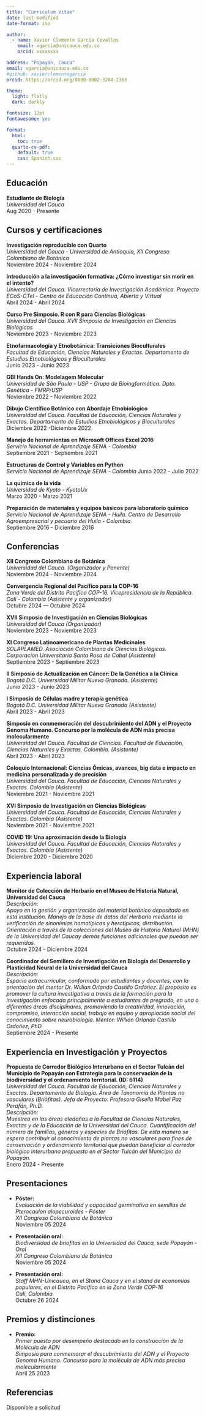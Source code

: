 ```yaml
---
title: "Curriculum Vitae"
date: last-modified
date-format: iso

author: 
  - name: Xavier Clemente García Cevallos
    email: xgarcia@unicauca.edu.co
    orcid: xxxxxxxx

address: "Popayán, Cauca"
email: xgarcia@unicauca.edu.co
#github: xavierclementegarcia 
orcid: https://orcid.org/0000-0002-3284-2363 

theme:
  light: flatly
  dark: darkly

fontsize: 12pt
fontawesome: yes

format:
  html: 
    toc: true 
  quarto-cv-pdf: 
    default: true
    css: Spanish.css
---
```

## Educación

**Estudiante de Biología** <br> *Universidad del Cauca* 
<br>
\hfill[Aug 2020 - Presente]{.cvfloat}\

## Cursos y certificaciones

**Investigación reproducible con Quarto** <br> *Universidad del Cauca - Universidad de Antioquia, XII Congreso Colombiano de Botánica* <br>
\hfill[Noviembre 2024 - Noviembre 2024]{.cvfloat}\

**Introducción a la investigación formativa: ¿Cómo investigar sin morir en el intento?**<br> *Universidad del Cauca. Vicerrectoría de Investigación Académica. Proyecto ECoS-CTel - Centro de Educación Continua, Abierta y Virtual* <br> 
\hfill[Abril 2024 - Abril 2024]{.cvfloat}\

**Curso Pre Simposio. R con R para Ciencias Biológicas** <br> *Universidad del Cauca. XVII Simposio de Investigación en Ciencias Biológicas*<br> 
\hfill[Noviembre 2023 - Noviembre 2023]{.cvfloat}\

**Etnofarmacología y Etnobotánica: Transiciones Bioculturales** 
<br> *Facultad de Educación, Ciencias Naturales y Exactas. Departamento de Estudios Etnobiológicos y Bioculturales*<br> 
\hfill[Junio 2023 - Junio 2023]{.cvfloat}\

**GBI Hands On: Modelagem Molecular**    <br> *Universidad de São Paulo - USP - Grupo de Bioingformática. Dpto. Genética - FMRP/USP* <br> 
\hfill[Noviembre 2022 - Noviembre 2022]{.cvfloat}\ 

**Dibujo Científico Botánico con Abordaje Etnobiológico** <br> *Universidad del Cauca. Facultad de Educación, Ciencias Naturales y Exactas. Departamento de Estudios Etnobiológicos y Bioculturales*<br> \hfill[Diciembre 2022 -Diciembre 2022]{.cvfloat}\

**Manejo de herramientas en Microsoft Offices Excel 2016** <br> *Servicio Nacional de Aprendizaje SENA - Colombia*<br>
\hfill[Septiembre 2021 - Septiembre 2021]{.cvfloat}\

**Estructuras de Control y Variables en Python** <br> *Servicio Nacional de Aprendizaje SENA - Colombia* \hfill[Junio 2022 - Julio 2022]{.cvfloat}\

**La química de la vida** <br> *Universidad de Kyoto - KyotoUx* <br> \hfill[Marzo 2020 - Marzo 2021]{.cvfloat}\

**Preparación de materiales y equipos básicos para laboratorio químico** <br> *Servicio Nacional de Aprendizaje SENA - Huila. Centro de Desarrollo Agroempresarial y pecuario del Huila - Colombia*<br> \hfill[Septiembre 2016 - Diciembre 2016]{.cvfloat}\

## Conferencias

**XII Congreso Colombiano de Botánica** <br> *Universidad del Cauca. (Organizador y Ponente)* <br> \hfill[Noviembre 2024 - Noviembre 2024]{.cvfloat}\

**Convergencia Regional del Pacífico para la COP-16** <br> *Zona Verde del Distrito Pacífico COP-16. Vicepresidencia de la República. Cali - Colombia (Asistente y organizador)*<br> \hfill[Octubre 2024 --- Octubre 2024]{.cvfloat}\

**XVII Simposio de Investigación en Ciencias Biológicas** <br> *Universidad del Cauca (Organizador)*<br> \hfill[Noviembre 2023 - Noviembre 2023]{.cvfloat}\

**XI Congreso Latinoamericano de Plantas Medicinales** <br> *SOLAPLAMED. Asociación Colombiana de Ciencias Biológicas. Corporación Universitaria Santa Rosa de Cabal (Asistente)* <br> \hfill[Septiembre 2023 - Septiembre 2023]{.cvfloat}\

**II Simposio de Actualización en Cáncer: De la Genética a la Clínica** <br> *Bogotá D.C. Universidad Militar Nueva Granada. (Asistente)* <br> \hfill[Junio 2023 - Junio 2023]{.cvfloat}\

**I Simposio de Células madre y terapia genética** <br> *Bogotá D.C. Universidad Militar Nueva Granada (Asistente)* <br> \hfill[Abril 2023 - Abril 2023]{.cvfloat}\

**Simposio en conmemoración del descubrimiento del ADN y el Proyecto Genoma Humano. Concurso por la molécula de ADN más precisa molecularmente** <br> *Universidad del Cauca. Facultad de Ciencias. Facultad de Educación, Ciencias Naturales y Exactas. Colombia. (Asistente)*<br> \hfill[Abril 2023 - Abril 2023]{.cvfloat}\

**Coloquio Internacional: Ciencias Ómicas, avances, big data e impacto en medicina personalizada y de precisión** <br> *Universidad del Cauca. Facultad de Educación, Ciencias Naturales y Exactas. Colombia (Asistente)* <br> \hfill[Noviembre 2021 - Noviembre 2021]{.cvfloat}\

**XVI Simposio de Investigación en Ciencias Biológicas** <br> *Universidad del Cauca. Facultad de Educación, Ciencias Naturales y Exactas. Colombia (Asistente)* <br> \hfill[Noviembre 2021 - Noviembre 2021]{.cvfloat}\

**COVID 19: Una aproximación desde la Biología** <br> *Universidad del Cauca. Facultad de Educación, Ciencias Naturales y Exactas. Colombia (Asistente)*<br> \hfill[Diciembre 2020 - Diciembre 2020]{.cvfloat}\

## Experiencia laboral

**Monitor de Colección de Herbario en el Museo de Historia Natural, Universidad del Cauca** <br> *Descripción:* <br> 
*Apoyo en la gestión y organización del material botánico depositado en esta institución. Manejo de la base de datos del Herbario mediante la verificación de sinonimias homotípicas y herotípicas, distribución. *
<br>
*Orientación a través de la colecciones del Museo de Historia Natural (MHN) de la Universidad del Caucay demás funciones adicionales que puedan ser requeridas.* <br> \hfill[Octubre 2024 - Diciembre 2024]{.cvfloat}\

**Coordinador del Semillero de Investigación en Biología del Desarrollo y Plasticidad Neural de la Universidad del Cauca** <br> *Descripción:* <br> *Espacio extracurricular, conformado por estudiantes y docentes, con la orientación del mentor Dr. Willian Orlando Castillo Ordóñez. El propósito es promover la cultura investigativa a través de la formación para la investigación enfocada principalmente a estudiantes de pregrado, en una o diferentes áreas disciplinares, promoviendo la creatividad, innovación, compromiso, interacción social, trabajo en equipo y apropiación social del conocimiento sobre neurobiología. Mentor: Willian Orlando Castillo Ordoñez, PhD* <br> \hfill[Septiembre 2024 - Presente]{.cvfloat}\

## Experiencia en Investigación y Proyectos

**Propuesta de Corredor Biológico Interurbano en el Sector Tulcán del Municipio de Popayán con Estrategia para la conservación de la biodiversidad y el ordenamiento territorial. (ID: 6114)** <br> *Universidad del Cauca. Facultad de Educación, Ciencias Naturales y Exactas. Departamento de Biología. Área de Taxonomía de Plantas no vasculares (Briófitas). Jefa de Proyecto: Profesora Gisella Mabel Paz Perafán, Ph.D.* <br> *Descripción:* <br> *Muestreo en las áreas aledañas a la Facultad de Ciencias Naturales, Exactas y de la Educación de la Universidad del Cauca. Cuantificación del número de familias, géneros y especies de Briófitas. De esta manera se espera contribuir al conocimiento de plantas no vasculares para fines de conservación y ordenamiento territorial que puedan beneficiar al corredor biológico interurbano propuesto en el Sector Tulcán del Municipio de Popayán.* <br> \hfill[Enero 2024 - Presente]{.cvfloat}\

## Presentaciones

-   **Póster:** <br> *Evaluación de la viabilidad y capacidad germinativa en semillas de Pterocaulon alopecuroides - Póster* <br> *XII Congreso Colombiano de Botánica* <br> \hfill[Noviembre 05 2024]{.cvfloat}\

-   **Presentación oral:** <br> *Biodiversidad de briofitas en la Universidad del Cauca, sede Popayán - Oral* <br> *XII Congreso Colombiano de Botánica* <br> \hfill[Noviembre 05 2024]{.cvfloat}\

-   **Presentación oral:**<br> *Staff MHN-Unicauca, en el Stand Cauca y en el stand de economías populares, en el Distrito Pacífico en la Zona Verde COP-16* <br> *Cali, Colombia* <br> \hfill[Octubre 26 2024]{.cvfloat}\

## Premios y distinciones

-   **Premio:** <br> *Primer puesto por desempeño destacado en la construcción de la Molécula de ADN* <br> *Simposio para conmemorar el descubrimiento del ADN y el Proyecto Genoma Humano. Concurso para la molécula de ADN más precisa molecularmente*<br> \hfill[Abril 25 2023]{.cvfloat}\


::: print-only
## Referencias

Disponible a solicitud
:::
